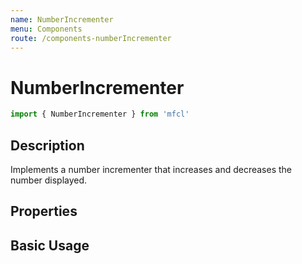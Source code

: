 ```yaml
---
name: NumberIncrementer
menu: Components
route: /components-numberIncrementer
---
```



# NumberIncrementer

```javascript
import { NumberIncrementer } from 'mfcl'
```

## Description

Implements a number incrementer that increases and decreases the number displayed.

## Properties

<Props of={NumberIncrementer} />

## Basic Usage

<Playground>
  <NumberIncrementer />
</Playground>

